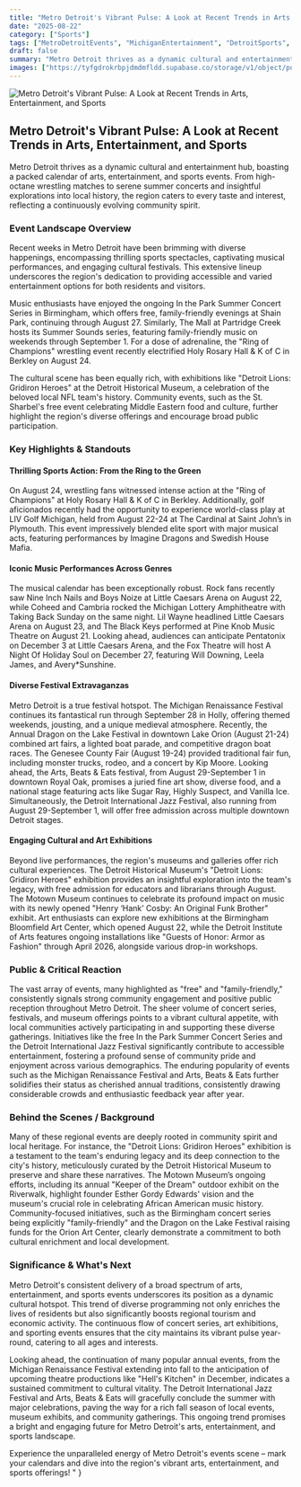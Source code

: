 ```yaml
---
title: "Metro Detroit's Vibrant Pulse: A Look at Recent Trends in Arts, Entertainment, and Sports"
date: "2025-08-22"
category: ["Sports"]
tags: ["MetroDetroitEvents", "MichiganEntertainment", "DetroitSports", "SummerConcerts", "ArtsAndCulture"]
draft: false
summary: "Metro Detroit thrives as a dynamic cultural and entertainment hub, boasting a packed calendar of arts, entertainment, and sports events. From high-octane wrestling matches to serene summer concerts and insightful explorations into local history, the region caters to every taste and interest, reflecting a continuously evolving community spirit."
images: ["https://tyfgdrokrbpjdmdmfldd.supabase.co/storage/v1/object/public/image/2025-08-22-14-04-50-514-04-00.jpg"]
---
```


![Metro Detroit's Vibrant Pulse: A Look at Recent Trends in Arts, Entertainment, and Sports](https://tyfgdrokrbpjdmdmfldd.supabase.co/storage/v1/object/public/image/2025-08-22-14-04-50-514-04-00.jpg)

## Metro Detroit's Vibrant Pulse: A Look at Recent Trends in Arts, Entertainment, and Sports

Metro Detroit thrives as a dynamic cultural and entertainment hub, boasting a packed calendar of arts, entertainment, and sports events. From high-octane wrestling matches to serene summer concerts and insightful explorations into local history, the region caters to every taste and interest, reflecting a continuously evolving community spirit.

### Event Landscape Overview

Recent weeks in Metro Detroit have been brimming with diverse happenings, encompassing thrilling sports spectacles, captivating musical performances, and engaging cultural festivals. This extensive lineup underscores the region's dedication to providing accessible and varied entertainment options for both residents and visitors.

Music enthusiasts have enjoyed the ongoing In the Park Summer Concert Series in Birmingham, which offers free, family-friendly evenings at Shain Park, continuing through August 27. Similarly, The Mall at Partridge Creek hosts its Summer Sounds series, featuring family-friendly music on weekends through September 1. For a dose of adrenaline, the \"Ring of Champions\" wrestling event recently electrified Holy Rosary Hall & K of C in Berkley on August 24.

The cultural scene has been equally rich, with exhibitions like \"Detroit Lions: Gridiron Heroes\" at the Detroit Historical Museum, a celebration of the beloved local NFL team's history. Community events, such as the St. Sharbel's free event celebrating Middle Eastern food and culture, further highlight the region's diverse offerings and encourage broad public participation.

### Key Highlights & Standouts

#### Thrilling Sports Action: From the Ring to the Green

On August 24, wrestling fans witnessed intense action at the \"Ring of Champions\" at Holy Rosary Hall & K of C in Berkley. Additionally, golf aficionados recently had the opportunity to experience world-class play at LIV Golf Michigan, held from August 22-24 at The Cardinal at Saint John’s in Plymouth. This event impressively blended elite sport with major musical acts, featuring performances by Imagine Dragons and Swedish House Mafia.

#### Iconic Music Performances Across Genres

The musical calendar has been exceptionally robust. Rock fans recently saw Nine Inch Nails and Boys Noize at Little Caesars Arena on August 22, while Coheed and Cambria rocked the Michigan Lottery Amphitheatre with Taking Back Sunday on the same night. Lil Wayne headlined Little Caesars Arena on August 23, and The Black Keys performed at Pine Knob Music Theatre on August 21. Looking ahead, audiences can anticipate Pentatonix on December 3 at Little Caesars Arena, and the Fox Theatre will host A Night Of Holiday Soul on December 27, featuring Will Downing, Leela James, and Avery*Sunshine.

#### Diverse Festival Extravaganzas

Metro Detroit is a true festival hotspot. The Michigan Renaissance Festival continues its fantastical run through September 28 in Holly, offering themed weekends, jousting, and a unique medieval atmosphere. Recently, the Annual Dragon on the Lake Festival in downtown Lake Orion (August 21-24) combined art fairs, a lighted boat parade, and competitive dragon boat races. The Genesee County Fair (August 19-24) provided traditional fair fun, including monster trucks, rodeo, and a concert by Kip Moore. Looking ahead, the Arts, Beats & Eats festival, from August 29-September 1 in downtown Royal Oak, promises a juried fine art show, diverse food, and a national stage featuring acts like Sugar Ray, Highly Suspect, and Vanilla Ice. Simultaneously, the Detroit International Jazz Festival, also running from August 29-September 1, will offer free admission across multiple downtown Detroit stages.

#### Engaging Cultural and Art Exhibitions

Beyond live performances, the region's museums and galleries offer rich cultural experiences. The Detroit Historical Museum's \"Detroit Lions: Gridiron Heroes\" exhibition provides an insightful exploration into the team's legacy, with free admission for educators and librarians through August. The Motown Museum continues to celebrate its profound impact on music with its newly opened \"Henry ‘Hank’ Cosby: An Original Funk Brother\" exhibit. Art enthusiasts can explore new exhibitions at the Birmingham Bloomfield Art Center, which opened August 22, while the Detroit Institute of Arts features ongoing installations like \"Guests of Honor: Armor as Fashion\" through April 2026, alongside various drop-in workshops.

### Public & Critical Reaction

The vast array of events, many highlighted as \"free\" and \"family-friendly,\" consistently signals strong community engagement and positive public reception throughout Metro Detroit. The sheer volume of concert series, festivals, and museum offerings points to a vibrant cultural appetite, with local communities actively participating in and supporting these diverse gatherings. Initiatives like the free In the Park Summer Concert Series and the Detroit International Jazz Festival significantly contribute to accessible entertainment, fostering a profound sense of community pride and enjoyment across various demographics. The enduring popularity of events such as the Michigan Renaissance Festival and Arts, Beats & Eats further solidifies their status as cherished annual traditions, consistently drawing considerable crowds and enthusiastic feedback year after year.

### Behind the Scenes / Background

Many of these regional events are deeply rooted in community spirit and local heritage. For instance, the \"Detroit Lions: Gridiron Heroes\" exhibition is a testament to the team's enduring legacy and its deep connection to the city's history, meticulously curated by the Detroit Historical Museum to preserve and share these narratives. The Motown Museum’s ongoing efforts, including its annual \"Keeper of the Dream\" outdoor exhibit on the Riverwalk, highlight founder Esther Gordy Edwards' vision and the museum's crucial role in celebrating African American music history. Community-focused initiatives, such as the Birmingham concert series being explicitly \"family-friendly\" and the Dragon on the Lake Festival raising funds for the Orion Art Center, clearly demonstrate a commitment to both cultural enrichment and local development.

### Significance & What's Next

Metro Detroit's consistent delivery of a broad spectrum of arts, entertainment, and sports events underscores its position as a dynamic cultural hotspot. This trend of diverse programming not only enriches the lives of residents but also significantly boosts regional tourism and economic activity. The continuous flow of concert series, art exhibitions, and sporting events ensures that the city maintains its vibrant pulse year-round, catering to all ages and interests.

Looking ahead, the continuation of many popular annual events, from the Michigan Renaissance Festival extending into fall to the anticipation of upcoming theatre productions like \"Hell's Kitchen\" in December, indicates a sustained commitment to cultural vitality. The Detroit International Jazz Festival and Arts, Beats & Eats will gracefully conclude the summer with major celebrations, paving the way for a rich fall season of local events, museum exhibits, and community gatherings. This ongoing trend promises a bright and engaging future for Metro Detroit's arts, entertainment, and sports landscape.

Experience the unparalleled energy of Metro Detroit's events scene – mark your calendars and dive into the region's vibrant arts, entertainment, and sports offerings!
"
}
